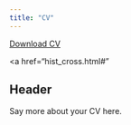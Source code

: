 ```yaml
---
title: "CV"
---
```


<a href="CV.pdf#" class="download" title="Download CV as PDF">Download CV</a>			

<a href="hist_cross.html#"</a>

## Header

Say more about your CV here.
